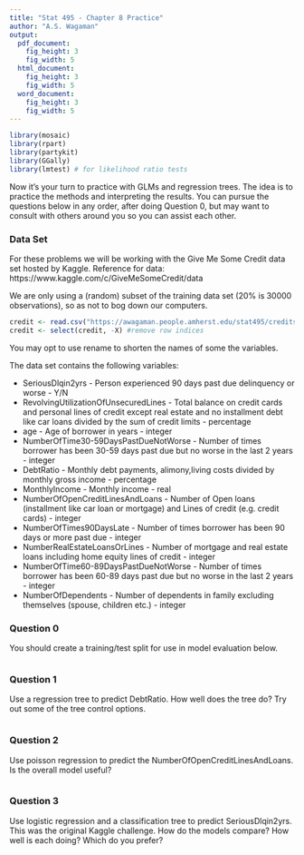 ```yaml
---
title: "Stat 495 - Chapter 8 Practice"
author: "A.S. Wagaman"
output:
  pdf_document:
    fig_height: 3
    fig_width: 5
  html_document:
    fig_height: 3
    fig_width: 5
  word_document:
    fig_height: 3
    fig_width: 5
---
```



```r
library(mosaic)
library(rpart)
library(partykit)
library(GGally)
library(lmtest) # for likelihood ratio tests
```

Now it's your turn to practice with GLMs and regression trees. The idea is to practice the methods and interpreting the results. You can pursue the questions below in any order, after doing Question 0, but may want to consult with others around you so you can assist each other. 

### Data Set

For these problems we will be working with the Give Me Some Credit data set hosted by Kaggle. Reference for data: https://www.kaggle.com/c/GiveMeSomeCredit/data

We are only using a (random) subset of the training data set (20% is 30000 observations), so as not to bog down our computers. 

```r
credit <- read.csv("https://awagaman.people.amherst.edu/stat495/creditsample.csv", header = T)
credit <- select(credit, -X) #remove row indices
```

You may opt to use rename to shorten the names of some the variables. 

The data set contains the following variables:

* SeriousDlqin2yrs - Person experienced 90 days past due delinquency or worse - Y/N  
* RevolvingUtilizationOfUnsecuredLines - Total balance on credit cards and personal lines of credit except real estate and no installment debt like car loans divided by the sum of credit limits -	percentage  
* age	- Age of borrower in years	- integer  
* NumberOfTime30-59DaysPastDueNotWorse	- Number of times borrower has been 30-59 days past due but no worse in the last 2 years -	integer  
* DebtRatio -	Monthly debt payments, alimony,living costs divided by monthly gross income -	percentage  
* MonthlyIncome -	Monthly income -	real  
* NumberOfOpenCreditLinesAndLoans -	Number of Open loans (installment like car loan or mortgage) and Lines of credit (e.g. credit cards) -	integer  
* NumberOfTimes90DaysLate -	Number of times borrower has been 90 days or more past due -	integer
* NumberRealEstateLoansOrLines -	Number of mortgage and real estate loans including home equity lines of credit -	integer  
* NumberOfTime60-89DaysPastDueNotWorse -	Number of times borrower has been 60-89 days past due but no worse in the last 2 years -	integer  
* NumberOfDependents -	Number of dependents in family excluding themselves (spouse, children etc.) -	integer  

### Question 0

You should create a training/test split for use in model evaluation below. 

```r

```



### Question 1

Use a regression tree to predict DebtRatio. How well does the tree do? Try out some of the tree control options. 

```r

```


### Question 2

Use poisson regression to predict the NumberOfOpenCreditLinesAndLoans. Is the overall model useful?

```r

```

### Question 3

Use logistic regression and a classification tree to predict SeriousDlqin2yrs. This was the original Kaggle challenge. How do the models compare? How well is each doing? Which do you prefer?

```r

```



